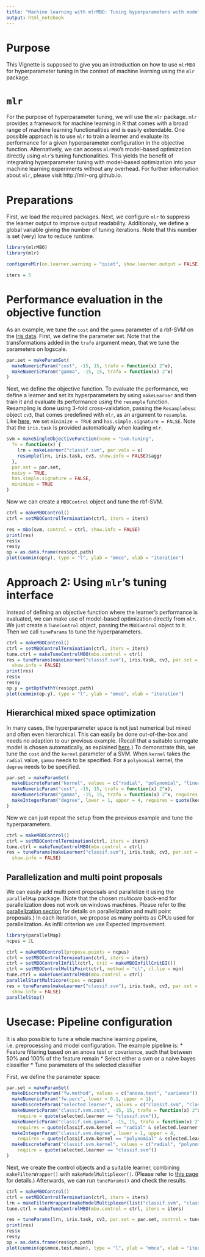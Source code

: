 ```yaml
---
title: "Machine learning with mlrMBO: Tuning hyperparameters with model-based optimization"
output: html_notebook
---
```


# Purpose
This Vignette is supposed to give you an introduction on how to use `mlrMBO` for hyperparameter 
tuning in the context of machine learning using the `mlr` package. 

# `mlr`
For the purpose of hyperparameter tuning, we will use the `mlr` package. 
`mlr` provides a framework for machine learning in R that comes with a broad range of machine learning functionalities and is easily extendable. One possible approach is to use `mlr` to train a learner and evaluate its performance for a given hyperparameter configuration in the objective function. Alternatively, we can access `mlrMBO`'s model-based optimization directly using `mlr`'s tuning functionalities. This yields the benefit of integrating hyperparameter tuning with model-based optimization into your machine learning experiments without any overhead. For further information about `mlr`, please visit http://mlr-org.github.io.

# Preparations
First, we load the required packages. Next, we configure `mlr` to suppress the learner output to improve output readability. Additionaly, we define a global variable giving the number of tuning iterations. Note that this number is set (very) low to reduce runtime.

```r
library(mlrMBO)
library(mlr)

configureMlr(on.learner.warning = "quiet", show.learner.output = FALSE)

iters = 5
```

# Performance evaluation in the objective function
As an example, we tune the `cost` and the `gamma` parameter of a rbf-SVM on the [Iris data](https://en.wikipedia.org/wiki/Iris_flower_data_set). First, we define the parameter set. Note that the transformations added in the `trafo` argument mean, that we tune the parameters on logscale.

```r
par.set = makeParamSet(
  makeNumericParam("cost", -15, 15, trafo = function(x) 2^x), 
  makeNumericParam("gamma", -15, 15, trafo = function(x) 2^x)
)
```

Next, we define the objective function. To evaluate the performance, we define a learner and set its hyperparameters by using `makeLearner` and then train it and evaluate its performance using the `resample` function. Resampling is done using 3-fold cross-validation, passing the `ResampleDesc` object `cv3`, that comes predefined with `mlr`, as an argument to `resample`. Like [here](https://mlr-org.github.io/mlrMBO/articles/supplementary/mixed_space_optimization.html "Mixed Space Optimization"), we set `minimize = TRUE` and `has.simple.signature = FALSE`. Note that the `iris.task` is provided automatically when loading `mlr`.

```r
svm = makeSingleObjectiveFunction(name = "svm.tuning", 
  fn = function(x) {
    lrn = makeLearner("classif.svm", par.vals = x)
    resample(lrn, iris.task, cv3, show.info = FALSE)$aggr 
  },
  par.set = par.set,
  noisy = TRUE,
  has.simple.signature = FALSE,
  minimize = TRUE
)
```

Now we can create a `MBOControl` object and tune the rbf-SVM.

```r
ctrl = makeMBOControl()
ctrl = setMBOControlTermination(ctrl, iters = iters)

res = mbo(svm, control = ctrl, show.info = FALSE)
print(res)
res$x
res$y
op = as.data.frame(res$opt.path)
plot(cummin(op$y), type = "l", ylab = "mmce", xlab = "iteration")
```


# Approach 2: Using `mlr`'s tuning interface
Instead of defining an objective function where the learner's performance is evaluated, we can make
use of model-based optimization directly from `mlr`. We just create a `TuneControl` object, passing the `MBOControl` object to it. Then we call `tuneParams` to tune the hyperparameters.

```r
ctrl = makeMBOControl()
ctrl = setMBOControlTermination(ctrl, iters = iters)
tune.ctrl = makeTuneControlMBO(mbo.control = ctrl)
res = tuneParams(makeLearner("classif.svm"), iris.task, cv3, par.set = par.set, control = tune.ctrl, 
  show.info = FALSE)
print(res)
res$x
res$y
op.y = getOptPathY(res$opt.path)
plot(cummin(op.y), type = "l", ylab = "mmce", xlab = "iteration")
```

## Hierarchical mixed space optimization
In many cases, the hyperparameter space is not just numerical but mixed and often even hierarchical. This can easily be done out-of-the-box and needs no adaption to our previous example. (Recall that a suitable surrogate model is chosen automatically, as explained [here](https://mlr-org.github.io/mlrMBO/articles/mlrMBO.html#surrogate-model).) To demonstrate this, we tune the `cost` and the `kernel` parameter of a SVM. When `kernel` takes the `radial` value, `gamma` needs to be specified. For a `polynomial` kernel, the `degree` needs to be specified.

```r
par.set = makeParamSet(
  makeDiscreteParam("kernel", values = c("radial", "polynomial", "linear")),
  makeNumericParam("cost", -15, 15, trafo = function(x) 2^x),
  makeNumericParam("gamma", -15, 15, trafo = function(x) 2^x, requires = quote(kernel == "radial")),
  makeIntegerParam("degree", lower = 1, upper = 4, requires = quote(kernel == "polynomial"))
)
```

Now we can just repeat the setup from the previous example and tune the hyperparameters.

```r
ctrl = makeMBOControl()
ctrl = setMBOControlTermination(ctrl, iters = iters)
tune.ctrl = makeTuneControlMBO(mbo.control = ctrl)
res = tuneParams(makeLearner("classif.svm"), iris.task, cv3, par.set = par.set, control = tune.ctrl, 
  show.info = FALSE)
```

## Parallelization and multi point proposals

We can easily add multi point proposals and parallelize it using the `parallelMap` package. (Note that the chosen *multicore* back-end for parallelization does not work on windows machines. Please refer to the [parallelization section](https://mlr-org.github.io/mlrMBO/articles/supplementary/parallelization.html) for details on parallelization and multi point proposals.) In each iteration, we propose as many points as CPUs used for parallelization. As infill criterion we use Expected Improvement.

```r
library(parallelMap)
ncpus = 2L

ctrl = makeMBOControl(propose.points = ncpus)
ctrl = setMBOControlTermination(ctrl, iters = iters)
ctrl = setMBOControlInfill(ctrl, crit = makeMBOInfillCritEI())
ctrl = setMBOControlMultiPoint(ctrl, method = "cl", cl.lie = min)
tune.ctrl = makeTuneControlMBO(mbo.control = ctrl)
parallelStartMulticore(cpus = ncpus)
res = tuneParams(makeLearner("classif.svm"), iris.task, cv3, par.set = par.set, control = tune.ctrl,
  show.info = FALSE)
parallelStop()
```
# Usecase: Pipeline configuration
It is also possible to tune a whole machine learning pipeline, i.e. preprocessing and model configuration.
The example pipeline is:
  * Feature filtering based on an anova test or covariance, such that between 50% and 100% of the feature remain
  * Select either a svm or a naive bayes classifier
  * Tune parameters of the selected classifier

First, we define the parameter space:
```r
par.set = makeParamSet(
  makeDiscreteParam("fw.method", values = c("anova.test", "variance")),
  makeNumericParam("fw.perc", lower = 0.1, upper = 1),
  makeDiscreteParam("selected.learner", values = c("classif.svm", "classif.naiveBayes")),
  makeNumericParam("classif.svm.cost", -15, 15, trafo = function(x) 2^x,
    require = quote(selected.learner == "classif.svm")),
  makeNumericParam("classif.svm.gamma", -15, 15, trafo = function(x) 2^x,
    requires = quote(classif.svm.kernel == "radial" & selected.learner == "classif.svm")),
  makeIntegerParam("classif.svm.degree", lower = 1, upper = 4,
    requires = quote(classif.svm.kernel == "polynomial" & selected.learner == "classif.svm")),
  makeDiscreteParam("classif.svm.kernel", values = c("radial", "polynomial", "linear"),
    require = quote(selected.learner == "classif.svm"))
)
```

Next, we create the control objects and a suitable learner, combining `makeFilterWrapper()` with `makeModelMultiplexer()`. (Please refer to [this page](http://mlr-org.github.io/mlr-tutorial/release/html/advanced_tune/index.html#tuning-across-whole-model-spaces-with-modelmultiplexer) for details.)
Afterwards, we can run `tuneParams()` and check the results.

```r
ctrl = makeMBOControl()
ctrl = setMBOControlTermination(ctrl, iters = iters)
lrn = makeFilterWrapper(makeModelMultiplexer(list("classif.svm", "classif.naiveBayes")))
tune.ctrl = makeTuneControlMBO(mbo.control = ctrl, iters = iters)

res = tuneParams(lrn, iris.task, cv3, par.set = par.set, control = tune.ctrl, show.info = FALSE)
print(res)
res$x
res$y
op = as.data.frame(res$opt.path)
plot(cummin(op$mmce.test.mean), type = "l", ylab = "mmce", xlab = "iteration")

```
